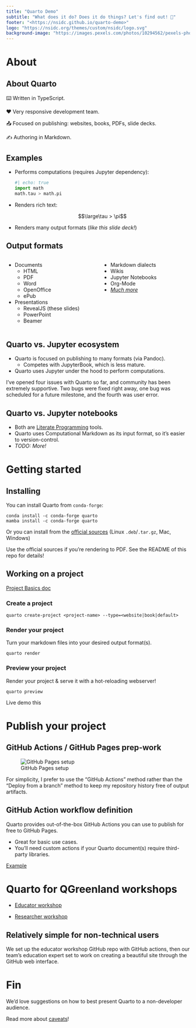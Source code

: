 ```yaml
---
title: "Quarto Demo"
subtitle: "What does it do? Does it do things? Let's find out! 🐴"
footer: "<https://nsidc.github.io/quarto-demo>"
logo: "https://nsidc.org/themes/custom/nsidc/logo.svg"
background-image: "https://images.pexels.com/photos/10294562/pexels-photo-10294562.jpeg?auto=compress&cs=tinysrgb&w=1260&h=750&dpr=1"
---
```


# About

## About Quarto

⌨️ Written in TypeScript.

❤️ Very responsive development team.

📤 Focused on publishing: websites, books, PDFs, slide decks.

✍️ Authoring in Markdown.


## Examples

* Performs computations (requires Jupyter dependency): 

  ```python
  #| echo: true
  import math
  math.tau > math.pi
  ```

* Renders rich text:

  $$\large\tau > \pi$$

* Renders many output formats (_like this slide deck!_)


## Output formats {.smaller}

:::::: {.columns}

::: {.column width="50%"}
* Documents
    * HTML
    * PDF
    * Word
    * OpenOffice
    * ePub
* Presentations
    * RevealJS (these slides)
    * PowerPoint
    * Beamer
:::

::: {.column width="50%"}
* Markdown dialects
* Wikis
* Jupyter Notebooks
* Org-Mode
* [_Much more_](https://quarto.org/docs/output-formats/all-formats.html)
:::

::::::


## Quarto vs. Jupyter ecosystem

* Quarto is focused on publishing to many formats (via Pandoc).
    * Competes with JupyterBook, which is less mature.
* Quarto uses Jupyter under the hood to perform computations.

::: {.notes}
I've opened four issues with Quarto so far, and community has been extremely
supportive. Two bugs were fixed right away, one bug was scheduled for a future
milestone, and the fourth was user error.
:::


## Quarto vs. Jupyter notebooks

* Both are [Literate Programming](https://en.wikipedia.org/wiki/Literate_programming)
  tools.
* Quarto uses Computational Markdown as its input format, so it's easier to
  version-control.
* _TODO: More!_


# Getting started

## Installing

You can install Quarto from `conda-forge`:

```
conda install -c conda-forge quarto
mamba install -c conda-forge quarto
```

Or you can install from the [official
sources](https://quarto.org/docs/download/) (Linux `.deb`/`.tar.gz`, Mac,
Windows)

::: {.callout-warning}
Use the official sources if you're rendering to PDF. See the README of this repo for
details!
:::


## Working on a project

[Project Basics doc](https://quarto.org/docs/projects/quarto-projects.html)


### Create a project

```
quarto create-project <project-name> --type=<website|book|default>
```


### Render your project

Turn your markdown files into your desired output format(s).

```
quarto render
```


### Preview your project

Render your project & serve it with a hot-reloading webserver!

```
quarto preview
```

::: {.notes}
Live demo this
:::


# Publish your project

## GitHub Actions / GitHub Pages prep-work

![GitHub Pages setup](/_media/github-pages-setup.png)

::: {.notes}
For simplicity, I prefer to use the "GitHub Actions" method rather than the
"Deploy from a branch" method to keep my repository history free of output
artifacts.
:::


## GitHub Action workflow definition

Quarto provides out-of-the-box GitHub Actions you can use to publish for free
to GitHub Pages.

* Great for basic use cases.
* You'll need custom actions if your Quarto document(s) require third-party libraries.

[Example](https://github.com/nsidc/quarto-demo/blob/main/.github/workflows/publish-to-github-pages.yml)


# Quarto for QGreenland workshops

* [Educator workshop](https://qgreenland-workshop-2023-educator.github.io/)

* [Researcher workshop](https://qgreenland-workshop-2023-researcher.github.io/)


## Relatively simple for non-technical users

We set up the educator workshop GitHub repo with GitHub actions, then our
team's education expert set to work on creating a beautiful site through the
GitHub web interface.


# Fin

We'd love suggestions on how to best present Quarto to a non-developer audience.

Read more about [caveats](/caveats.html)!
